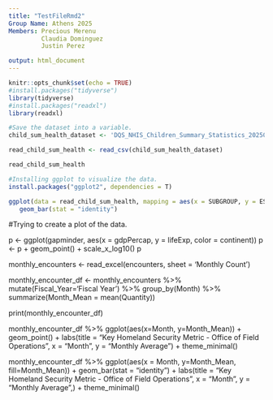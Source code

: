 ```yaml
---
title: "TestFileRmd2"
Group Name: Athens 2025
Members: Precious Merenu 
         Claudia Dominguez
         Justin Perez

output: html_document
---
```


```r
knitr::opts_chunk$set(echo = TRUE)
#install.packages("tidyverse")
library(tidyverse)
#install.packages("readxl")
library(readxl)
```



```r
#Save the dataset into a variable. 
child_sum_health_dataset <- 'DQS_NHIS_Children_Summary_Statistics_20250410.csv' 

read_child_sum_health <- read_csv(child_sum_health_dataset)

read_child_sum_health
```

```r
#Installing ggplot to visualize the data. 
install.packages("ggplot2", dependencies = T) 

ggplot(data = read_child_sum_health, mapping = aes(x = SUBGROUP, y = ESTIMATE, color = CLASSIFICATION)) +
   geom_bar(stat = "identity")

```
#Trying to create a plot of the data. 

p <- ggplot(gapminder, aes(x = gdpPercap, y = lifeExp, color = continent)) 
p <- p +  geom_point() + scale_x_log10() 
p


monthly_encounters <- read_excel(encounters, sheet = 'Monthly Count')

monthly_encounter_df <- monthly_encounters %>% mutate(Fiscal_Year='Fiscal Year') %>%
  group_by(Month) %>%
  summarize(Month_Mean = mean(Quantity))

print(monthly_encounter_df)

monthly_encounter_df %>% 
  ggplot(aes(x=Month, y=Month_Mean)) + 
  geom_point() +
  labs(title = "Key Homeland Security Metric - Office of Field Operations",
       x = "Month",
       y = "Monthly Average") +
  theme_minimal()

monthly_encounter_df %>%
  ggplot(aes(x = Month, y=Month_Mean, fill=Month_Mean)) +
  geom_bar(stat = "identity") +
  labs(title = "Key Homeland Security Metric - Office of Field Operations ",
       x = "Month",
       y = "Monthly Average",) +
  theme_minimal()
